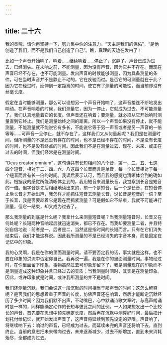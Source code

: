 ```yaml
---
---
---
```

title: 二十六
---

我的灵魂，请你再坚持一下，努力集中你的注意力。“天主是我们的保佑”，“是他创造了我们，而不是我们自己创造了自己”。瞧，真理的天边在发白了！

比如一个声音开始响了，响着……继续响着……停止了，沉静了，声音已成为过去，已经消失。在未响之前，不能测量，因为没有声音，因为它并不存在。而现在声音已经不存在，也不可能测量。发出声音的时候能够测量，因为具备测量的条件。可在当时声音并不是静止不动的，它在疾驰而过。是否它的可测量就在于此？因为它在经过时，延伸到一定距离的时间，使它有了测量的可能性，而当前却没有丝毫长度。

假定在当时能够测量，那么可以设想另一个声音开始响了，这声音接连不断地发出响动。在声音响着的时候，我们测量它，因为一停止，它就成为过去，不可能测量了。我们认真地量着它的长度。但声音还在响着；要测量，就必须从它开始响时测量直到它终止。我们是测量始终之间的距离。所以一个声音如果没有停止，就不能测量，不能测量就不能说它有多长，不能说它等于另一声音或者是另一声音的一倍等等……可声音一旦停止，就不存在了，这样我们又从何量起呢？我们是在测量时间，但所测量的不是还没有存在的时间，也不是已经不存在的时间，不是没有长度的时间，也不是没有终点的时间。因此我们不是在测量过去、现在、未来、或正在过去的时间，但我们经常是在测量时间。

“Deus creator omnium”，这句诗共有长短相间的八个音，第一、三、五、七这四个短音，相对于二、四、六、八这四个长音而言是单音，每一个长音相对于每一个短音而言有长一倍的时间。我读后表示认可，而且我的感觉也清晰体会到的确如此。根据我的感觉所能清晰体会到的，我用短音来测量长音，我觉察到长音是短音的一倍。但字音是先后相继地读出来的，前一个是短音，后一个是长音，在短音停止后长音才开始出声，我怎样才能抓住短音去测量长音，说长音是短音的一倍？至于长音，我是否要趁着它是现在而抓紧测量？可是假如它不结束，我就不可能进行测量，但它一结束，却又成为过去了。

那么我测量的到底是什么呢？我拿什么来测量短音呢？当我测量短音时，长音又在何处呢？长短两种音响起后就迅速消失，都已不存在。而我却要测量二者，并且特别自信地说：前者是一，后者是二，当然这是指时间的长短而言。只有在它们消失结束后，我们才能这样说。因此我所测量的不是已经消失的字音本身，而是固定在记忆中的印象。

我的心灵啊，我是在你的里面测量时间。请不要否定我的话，事实就是这样。也不要在印象的洪流中否定你自己。我再说一遍，我是在你的里面测量时间。事物经过时，在你里面留下印象，事物虽然过去可印象却留下了，我是测量现在的印象而不是测量造成这种印象并且已经过去的实质；当我测量时间时，其实是在测量印象。因此，或许印象就是时间，或许我所测量的并不是时间。

我们还测量沉默，我们会说这一段沉默的时间相当于那声音的时间；这怎么解释呢？是否我们的思想着重于声音的长度，仿佛声音还在响着，然后才能断定沉默经历了多少时间？因为我们默不出声，不动嘴巴，心中默诵诗歌文章时，与高声朗诵时是一样的，同样能确定动作的长短与彼此之间的比例。一人如果想发出一个比较长的声音，首先要在思想中预先确定长度，然后再在沉默中测算好时间，最后把计划托付给记忆，就开始发出声音了，这声音将延续到预先设定的界限。声音响了，将继续响下去：响过的声音，已经成为过去，而延续未完的声音还将响下去，直到终止。当前的意志把未来带向过去，未来逐渐减少，过去不断增加，直到未来消耗殆尽，全都成为过去。